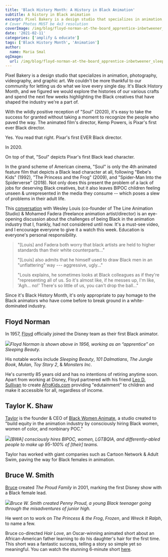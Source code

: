 ```yaml
---
title: 'Black History Month: A History in Black Animation'
subtitle: A history in Black animation
excerpt: Pixel Bakery is a design studio that specializes in animation, photography, videography, and graphic art. We couldn’t be more thankful to our community for letting us do what we love every single day. It’s Black History Month, and we figured we would explore the histories of our various crafts and spend the next few weeks highlighting the Black creatives that have shaped the industry we’re a part of.
# Cover Photos MUST be 4x3 resolution
coverImage: /img/blog/floyd-norman-at-the-board_apprentice-inbetweener_sleeping-beauty-1956_custom-66ced25d3ba90b55cb5392e8dbc58abda163e141-s1600-c85-800x517.jpg
date: '2021-02-11'
categories: ['amplify & educate']
tags: ['Black History Month', 'Animation']
author:
  name: Maria Smal
ogImage:
  url: /img/blog/floyd-norman-at-the-board_apprentice-inbetweener_sleeping-beauty-1956_custom-66ced25d3ba90b55cb5392e8dbc58abda163e141-s1600-c85-800x517.jpg
---
```


Pixel Bakery is a design studio that specializes in animation, photography, videography, and graphic art. We couldn't be more thankful to our community for letting us do what we love every single day. It's Black History Month, and we figured we would explore the histories of our various crafts and spend the next few weeks highlighting the Black creatives that have shaped the industry we're a part of.

With the wildly positive reception of "Soul" (2020), it's easy to take the success for granted without taking a moment to recognize the people who paved the way. The animated film's director, Kemp Powers, is Pixar's first ever Black director.

Yes. You read that right. Pixar's first EVER Black director.

In 2020.

On top of that, "Soul" depicts Pixar's first Black lead character.

In the grand scheme of American cinema, "Soul" is only the 4th animated feature film that depicts a Black lead character at all, following "Bebe's Kids" (1992), "The Princess and the Frog" (2009), and "Spider-Man Into the Spiderverse" (2018). Not only does this present the problem of a lack of jobs for deserving Black creatives, but it also leaves BIPOC children feeling unseen & unrepresented in the media they consume -- which poses a slew of problems in their adult life.

This [conversation](https://www.cartoonbrew.com/artist-rights/the-challenges-of-being-black-in-the-animation-industry-video-discussion-193165.html) with Wesley Louis (co-founder of The Line Animation Studio) & Mohamed Fadera (freelance animation artist/director) is an eye-opening discussion about the challenges of being Black in the animation industry that I, frankly, had not considered until now. It's a must-see video, and I encourage everyone to give it a watch this week. Education is everyone's personal responsibility.

> "[Louis] and Fadera both worry that black artists are held to higher standards than their white counterparts..."
>
> "[Louis] also admits that he himself used to draw Black men in an "unflattering" way --- aggressive, ugly..."
>
> "Louis explains, he sometimes looks at Black colleagues as if they're "representing all of us. So it's almost like, if he messes up, I'm like, 'Agh... no!' There's so little of us, you can't drop the ball..."

Since it's Black History Month, it's only appropriate to pay homage to the Black animators who have come before to break ground in a white-dominated industry.

## Floyd Norman

In 1957, [Floyd](https://en.wikipedia.org/wiki/Floyd_Norman) officially joined the Disney team as their first Black animator.

![](/img/blog/floyd-norman-at-the-board_apprentice-inbetweener_sleeping-beauty-1956_custom-66ced25d3ba90b55cb5392e8dbc58abda163e141-s1600-c85-800x517.jpg)_Floyd Norman is shown above in 1956, working as an “apprentice” on Sleeping Beauty._

His notable works include _Sleeping Beauty_, _101 Dalmatians_, _The Jungle Book_, _Mulan_, _Toy Story 2_, & _Monsters Inc_.

He's currently 85 years old and has no intentions of retiring anytime soon. Apart from working at Disney, Floyd partnered with his friend [Leo D. Sullivan](https://www.imdb.com/name/nm0838214/) to create [AfroKids.com](http://afrokids.com/leodsullivan.html) providing "edutainment" to children and make it accessible for all, regardless of income.

## Taylor K. Shaw

[Taylor](https://taylorkshaw.com/) is the founder & CEO of [Black Women Animate](https://www.bwastudios.com/), a studio created to "build equity in the animation industry by consciously hiring Black women, women of color, and nonbinary POC."

![](/img/blog/Screen-Shot-2021-02-09-at-1.03.29-PM-800x404.png)_[BWA] consciously hires BIPOC, women, LGTBQIA, and differently-abled people to make up 95-100% of [their] teams._

Taylor has worked with giant companies such as Cartoon Network & Adult Swim, paving the way for Black females in animation.

## Bruce W. Smith

[Bruce](https://en.wikipedia.org/wiki/Bruce_W._Smith) created _The Proud Family_ in 2001, marking the first Disney show with a Black female lead.

![](/img/blog/Bruce_W._Smith.jpg)_Bruce W. Smith created Penny Proud, a young Black teenager going through the misadventures of junior high._

He went on to work on _The Princess & the Frog_, _Frozen_, and _Wreck It Ralph_, to name a few.

Bruce co-directed _Hair Love_, an Oscar-winning animated short about an African-American father learning to do his daughter's hair for the first time. This short was a fantastic success, telling a story so simple yet so meaningful. You can watch the stunning 6-minute short [here](https://www.youtube.com/watch?v=kNw8V_Fkw28).
